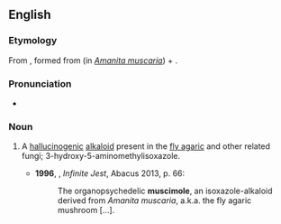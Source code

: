 ==English==
{{wikipedia}}

===Etymology===
From {{bor|en|de|Muscimol}}, formed from {{der|en|la|muscarius}} (in ''[[Amanita muscaria]]'') + {{m|en|imine}} {{suffix|en||ol}}.

===Pronunciation===
* {{IPA|en|/ˈmʌskɪmɒl/|/ˈmʌsɪmɒl/}}

===Noun===
{{en-noun|-}}

# {{lb|en|biochemistry}} A [[hallucinogenic]] [[alkaloid]] present in the [[fly agaric]] and other related fungi; 3-hydroxy-5-aminomethylisoxazole. {{defdate|from 20th c.}}
#* '''1996''', {{w|David Foster Wallace}}, ''Infinite Jest'', Abacus 2013, p. 66:
#*: The organopsychedelic '''muscimole''', an isoxazole-alkaloid derived from ''Amanita muscaria'', a.k.a. the fly agaric mushroom […].